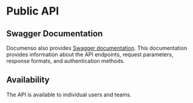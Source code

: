 # Public API

## Swagger Documentation

Documenso also provides [Swagger documentation](https://app.documenso.com/api/v1/openapi). This documentation provides information about the API endpoints, request parameters, response formats, and authentication methods.

## Availability

The API is available to individual users and teams.
